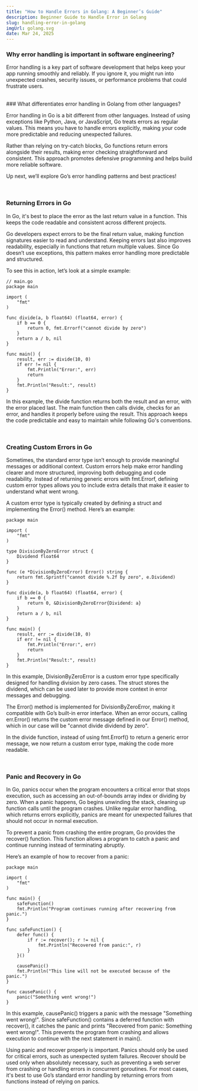 ```yaml
---
title: "How to Handle Errors in Golang: A Beginner’s Guide"
description: Beginner Guide to Handle Error in Golang
slug: handling-error-in-golang
imgUrl: golang.svg
date: Mar 24, 2025
---
```


### Why error handling is important in software engineering?

Error handling is a key part of software development that helps keep your app running smoothly and reliably. If you ignore it, you might run into unexpected crashes, security issues, or performance problems that could frustrate users.

<br />
### What differentiates error handling in Golang from other languages?

Error handling in Go is a bit different from other languages. Instead of using exceptions like Python, Java, or JavaScript, Go treats errors as regular values. This means you have to handle errors explicitly, making your code more predictable and reducing unexpected failures.

Rather than relying on try-catch blocks, Go functions return errors alongside their results, making error checking straightforward and consistent. This approach promotes defensive programming and helps build more reliable software.

Up next, we’ll explore Go’s error handling patterns and best practices!

<br />

### Returning Errors in Go

In Go, it's best to place the error as the last return value in a function. This keeps the code readable and consistent across different projects.

Go developers expect errors to be the final return value, making function signatures easier to read and understand. Keeping errors last also improves readability, especially in functions that return multiple values. Since Go doesn’t use exceptions, this pattern makes error handling more predictable and structured.

To see this in action, let’s look at a simple example:

```tsx
// main.go
package main

import (
	"fmt"
)

func divide(a, b float64) (float64, error) {
	if b == 0 {
		return 0, fmt.Errorf("cannot divide by zero")
	}
	return a / b, nil
}

func main() {
	result, err := divide(10, 0)
	if err != nil {
		fmt.Println("Error:", err)
		return
	}
	fmt.Println("Result:", result)
}
```

In this example, the divide function returns both the result and an error, with the error placed last. The main function then calls divide, checks for an error, and handles it properly before using the result. This approach keeps the code predictable and easy to maintain while following Go's conventions.

<br />

### Creating Custom Errors in Go

Sometimes, the standard error type isn’t enough to provide meaningful messages or additional context. Custom errors help make error handling clearer and more structured, improving both debugging and code readability. Instead of returning generic errors with fmt.Errorf, defining custom error types allows you to include extra details that make it easier to understand what went wrong.

A custom error type is typically created by defining a struct and implementing the Error() method. Here’s an example:

```tsx
package main

import (
	"fmt"
)

type DivisionByZeroError struct {
	Dividend float64
}

func (e *DivisionByZeroError) Error() string {
	return fmt.Sprintf("cannot divide %.2f by zero", e.Dividend)
}

func divide(a, b float64) (float64, error) {
	if b == 0 {
		return 0, &DivisionByZeroError{Dividend: a}
	}
	return a / b, nil
}

func main() {
	result, err := divide(10, 0)
	if err != nil {
		fmt.Println("Error:", err)
		return
	}
	fmt.Println("Result:", result)
}
```

In this example, DivisionByZeroError is a custom error type specifically designed for handling division by zero cases. The struct stores the dividend, which can be used later to provide more context in error messages and debugging.

The Error() method is implemented for DivisionByZeroError, making it compatible with Go’s built-in error interface. When an error occurs, calling err.Error() returns the custom error message defined in our Error() method, which in our case will be "cannot divide dividend by zero".

In the divide function, instead of using fmt.Errorf() to return a generic error message, we now return a custom error type, making the code more readable.

<br />

### Panic and Recovery in Go

In Go, panics occur when the program encounters a critical error that stops execution, such as accessing an out-of-bounds array index or dividing by zero. When a panic happens, Go begins unwinding the stack, cleaning up function calls until the program crashes. Unlike regular error handling, which returns errors explicitly, panics are meant for unexpected failures that should not occur in normal execution.

To prevent a panic from crashing the entire program, Go provides the recover() function. This function allows a program to catch a panic and continue running instead of terminating abruptly.

Here’s an example of how to recover from a panic:

```tsx
package main

import (
	"fmt"
)

func main() {
	safeFunction()
	fmt.Println("Program continues running after recovering from panic.")
}

func safeFunction() {
	defer func() {
		if r := recover(); r != nil {
			fmt.Println("Recovered from panic:", r)
		}
	}()

	causePanic()
	fmt.Println("This line will not be executed because of the panic.")
}

func causePanic() {
	panic("Something went wrong!")
}

```

In this example, causePanic() triggers a panic with the message "Something went wrong!". Since safeFunction() contains a deferred function with recover(), it catches the panic and prints "Recovered from panic: Something went wrong!". This prevents the program from crashing and allows execution to continue with the next statement in main().

Using panic and recover properly is important. Panics should only be used for critical errors, such as unexpected system failures. Recover should be used only when absolutely necessary, such as preventing a web server from crashing or handling errors in concurrent goroutines. For most cases, it's best to use Go’s standard error handling by returning errors from functions instead of relying on panics.

